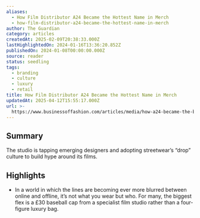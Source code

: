 ```yaml
---
aliases:
  - How Film Distributor A24 Became the Hottest Name in Merch
  - how-film-distributor-a24-became-the-hottest-name-in-merch
author: The Guardian
category: articles
createdAt: 2025-02-09T20:38:33.000Z
lastHighlightedOn: 2024-01-16T13:36:20.852Z
publishedOn: 2024-01-08T00:00:00.000Z
source: reader
status: seedling
tags:
  - branding
  - culture
  - luxury
  - retail
title: How Film Distributor A24 Became the Hottest Name in Merch
updatedAt: 2025-04-12T15:55:17.000Z
url: >-
  https://www.businessoffashion.com/articles/media/how-a24-became-the-biggest-name-in-merch/?utm_source=pocket_saves
---
```

## Summary

The studio is tapping emerging designers and adopting streetwear’s “drop” culture to build hype around its films.

## Highlights

- In a world in which the lines are becoming ever more blurred between online and offline, it’s not what you wear but who. For many, the biggest flex is a £30 baseball cap from a specialist film studio rather than a four-figure luxury bag.
